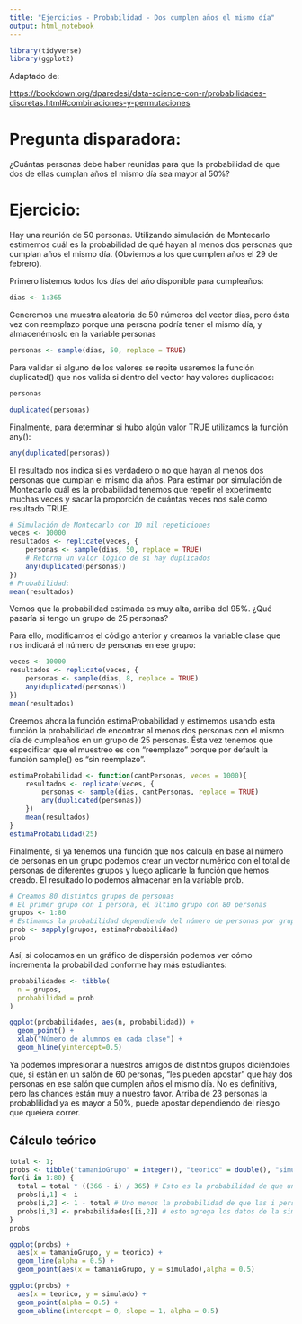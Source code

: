 ```yaml
---
title: "Ejercicios - Probabilidad - Dos cumplen años el mismo día"
output: html_notebook
---
```


```r
library(tidyverse)
library(ggplot2)
```

Adaptado de: 

<https://bookdown.org/dparedesi/data-science-con-r/probabilidades-discretas.html#combinaciones-y-permutaciones>

# Pregunta disparadora:

¿Cuántas personas debe haber reunidas para que la probabilidad de que dos de ellas cumplan años el mismo día sea mayor al 50%?

# Ejercicio:

Hay una reunión de 50 personas. Utilizando simulación de Montecarlo estimemos cuál es la probabilidad de qué hayan al menos dos personas que cumplan años el mismo día. (Obviemos a los que cumplen años el 29 de febrero).

Primero listemos todos los días del año disponible para cumpleaños:

```r
dias <- 1:365
```

Generemos una muestra aleatoria de 50 números del vector dias, pero ésta vez con reemplazo porque una persona podría tener el mismo día, y almacenémoslo en la variable personas

```r
personas <- sample(dias, 50, replace = TRUE)
```

Para validar si alguno de los valores se repite usaremos la función duplicated() que nos valida si dentro del vector hay valores duplicados:

```r
personas
```


```r
duplicated(personas)
```

Finalmente, para determinar si hubo algún valor TRUE utilizamos la función any():

```r
any(duplicated(personas))
```

El resultado nos indica si es verdadero o no que hayan al menos dos personas que cumplan el mismo día años. Para estimar por simulación de Montecarlo cuál es la probabilidad tenemos que repetir el experimento muchas veces y sacar la proporción de cuántas veces nos sale como resultado TRUE.

```r
# Simulación de Montecarlo con 10 mil repeticiones
veces <- 10000
resultados <- replicate(veces, {    
    personas <- sample(dias, 50, replace = TRUE)
    # Retorna un valor lógico de si hay duplicados
    any(duplicated(personas))
})
# Probabilidad:
mean(resultados) 
```

Vemos que la probabilidad estimada es muy alta, arriba del 95%. ¿Qué pasaría si tengo un grupo de 25 personas?

Para ello, modificamos el código anterior y creamos la variable clase que nos indicará el número de personas en ese grupo:

```r
veces <- 10000
resultados <- replicate(veces, {    
    personas <- sample(dias, 8, replace = TRUE)
    any(duplicated(personas))
})
mean(resultados) 
```

Creemos ahora la función estimaProbabilidad y estimemos usando esta función la probabilidad de encontrar al menos dos personas con el mismo día de cumpleaños en un grupo de 25 personas. Ésta vez tenemos que especificar que el muestreo es con "reemplazo" porque por default la función sample() es "sin reemplazo".

```r
estimaProbabilidad <- function(cantPersonas, veces = 1000){
    resultados <- replicate(veces, {
        personas <- sample(dias, cantPersonas, replace = TRUE)
        any(duplicated(personas))
    })
    mean(resultados) 
}
estimaProbabilidad(25)
```

Finalmente, si ya tenemos una función que nos calcula en base al número de personas en un grupo podemos crear un vector numérico con el total de personas de diferentes grupos y luego aplicarle la función que hemos creado. El resultado lo podemos almacenar en la variable prob.

```r
# Creamos 80 distintos grupos de personas
# El primer grupo con 1 persona, el último grupo con 80 personas
grupos <- 1:80
# Estimamos la probabilidad dependiendo del número de personas por grupo
prob <- sapply(grupos, estimaProbabilidad)
prob
```

Así, si colocamos en un gráfico de dispersión podemos ver cómo incrementa la probabilidad conforme hay más estudiantes:

```r
probabilidades <- tibble(
  n = grupos,
  probabilidad = prob
)

ggplot(probabilidades, aes(n, probabilidad)) +
  geom_point() +
  xlab("Número de alumnos en cada clase") +
  geom_hline(yintercept=0.5)
```

Ya podemos impresionar a nuestros amigos de distintos grupos diciéndoles que, si están en un salón de 60 personas, "les pueden apostar" que hay dos personas en ese salón que cumplen años el mismo día. No es definitiva, pero las chances están muy a nuestro favor. Arriba de 23 personas la probablilidad ya es mayor a 50%, puede apostar dependiendo del riesgo que queiera correr.

## Cálculo teórico

```r
total <- 1; 
probs <- tibble("tamanioGrupo" = integer(), "teorico" = double(), "simulado" = double())
for(i in 1:80) { 
  total = total * ((366 - i) / 365) # Esto es la probabilidad de que un grupo de i personas NO cumplan años el mismo día
  probs[i,1] <- i
  probs[i,2] <- 1 - total # Uno menos la probabilidad de que las i personas No cumplan el mismo día es la probabilidaad de que al menos dos personas Si cumplan el mismo día. Son conjuntos complementarios.
  probs[i,3] <- probabilidades[[i,2]] # esto agrega los datos de la simulación al tibble
}
probs
```

```r
ggplot(probs) + 
  aes(x = tamanioGrupo, y = teorico) +
  geom_line(alpha = 0.5) +
  geom_point(aes(x = tamanioGrupo, y = simulado),alpha = 0.5)
```

```r
ggplot(probs) + 
  aes(x = teorico, y = simulado) +
  geom_point(alpha = 0.5) + 
  geom_abline(intercept = 0, slope = 1, alpha = 0.5)
```


